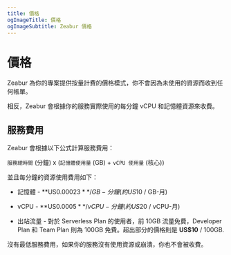 ```yaml
---
title: 價格
ogImageTitle: 價格
ogImageSubtitle: Zeabur 價格
---
```


# 價格

Zeabur 為你的專案提供按量計費的價格模式，你不會因為未使用的資源而收到任何帳單。

相反，Zeabur 會根據你的服務實際使用的每分鐘 vCPU 和記憶體資源來收費。

## 服務費用

Zeabur 會根據以下公式計算服務費用：
  
`服務總時間` (分鐘) x (`記憶體使用量` (GB) + `vCPU 使用量` (核心))

並且每分鐘的資源使用費用如下：

- 記憶體 - **US$0.00023** / GB-分鐘 (約 US$10 / GB-月)

- vCPU - **US$0.0005** / vCPU-分鐘 (約 US$20 / vCPU-月)

- 出站流量 - 對於 Serverless Plan 的使用者，前 10GB 流量免費，Developer Plan 和 Team Plan 則為 100GB 免費。超出部分的價格則是 **US$10** / 100GB.

沒有最低服務費用，如果你的服務沒有使用資源或崩潰，你也不會被收費。

